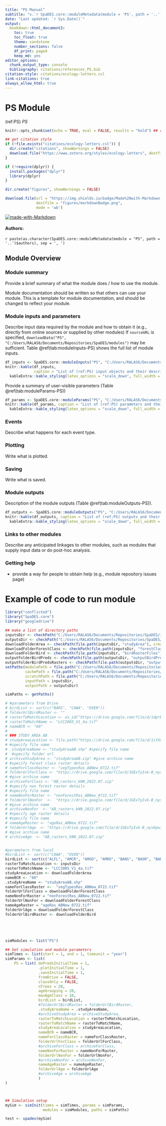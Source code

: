 ```yaml
---
title: "PS Manual"
subtitle: "v.`r SpaDES.core::moduleMetadata(module = 'PS', path = '..')$version`"
date: "Last updated: `r Sys.Date()`"
output:
  bookdown::html_document2:
    toc: true
    toc_float: true
    theme: sandstone
    number_sections: false
    df_print: paged
    keep_md: yes
editor_options:
  chunk_output_type: console
  bibliography: citations/references_PS.bib
citation-style: citations/ecology-letters.csl
link-citations: true
always_allow_html: true
---
```


# PS Module

<!-- the following are text references used in captions for LaTeX compatibility -->
(ref:PS) *PS*

```r
knitr::opts_chunk$set(echo = TRUE, eval = FALSE, results = "hold") ## change to eval = TRUE if all chunks are to be evaluated

## get citation style
if (!file.exists("citations/ecology-letters.csl")) {
  dir.create("citations", showWarnings = FALSE)
  download.file("https://www.zotero.org/styles/ecology-letters", destfile = "citations/ecology-letters.csl")
}

if (!require(dplyr)) {
  install.packages("dplyr")
  library(dplyr)
}

dir.create("figures", showWarnings = FALSE)

download.file(url = "https://img.shields.io/badge/Made%20with-Markdown-1f425f.png",
              destfile = "figures/markdownBadge.png",
              mode = 'wb')
```

[![made-with-Markdown](figures/markdownBadge.png)](https://commonmark.org)

<!-- if knitting to pdf remember to add the pandoc_args: ["--extract-media", "."] option to yml in order to get the badge images -->

#### Authors:

`r paste(as.character(SpaDES.core::moduleMetadata(module = "PS", path = '..')$authors), sep = ', ')`
<!-- ideally separate authors with new lines, '\n' not working -->

## Module Overview

### Module summary

Provide a brief summary of what the module does / how to use the module.

Module documentation should be written so that others can use your module.
This is a template for module documentation, and should be changed to reflect your module.

### Module inputs and parameters

Describe input data required by the module and how to obtain it (e.g., directly from online sources or supplied by other modules)
If `sourceURL` is specified, `downloadData("PS", "C:/Users/RALAS6/Documents/Repositories/SpaDES/modules")` may be sufficient.
Table \@ref(tab:moduleInputs-PS) shows the full list of module inputs.

```r
df_inputs <- SpaDES.core::moduleInputs("PS", "C:/Users/RALAS6/Documents/Repositories/SpaDES/modules")
knitr::kable(df_inputs,
             caption = "List of (ref:PS) input objects and their description.") %>%
  kableExtra::kable_styling(latex_options = "scale_down", full_width = TRUE)
```

Provide a summary of user-visible parameters (Table \@ref(tab:moduleParams-PS))


```r
df_params <- SpaDES.core::moduleParams("PS", "C:/Users/RALAS6/Documents/Repositories/SpaDES/modules")
knitr::kable(df_params, caption = "List of (ref:PS) parameters and their description.") %>%
  kableExtra::kable_styling(latex_options = "scale_down", full_width = TRUE)
```

### Events

Describe what happens for each event type.

### Plotting

Write what is plotted.

### Saving

Write what is saved.

### Module outputs

Description of the module outputs (Table \@ref(tab:moduleOutputs-PS)).

```r
df_outputs <- SpaDES.core::moduleOutputs("PS", "C:/Users/RALAS6/Documents/Repositories/SpaDES/modules")
knitr::kable(df_outputs, caption = "List of (ref:PS) outputs and their description.") %>%
  kableExtra::kable_styling(latex_options = "scale_down", full_width = TRUE)
```

### Links to other modules

Describe any anticipated linkages to other modules, such as modules that supply input data or do post-hoc analysis.

### Getting help

-   provide a way for people to obtain help (e.g., module repository issues page)

# Example of code to run module

```r

library("conflicted")
library("SpaDES.core")
library("googledrive")

## make a list of directory paths
inputsDir <- checkPath("C:/Users/RALAS6/Documents/Repositories/SpaDES/inputs", create = TRUE)
outputsDir <- checkPath("C:/Users/RALAS6/Documents/Repositories/SpaDES/outputs", create = TRUE)
downloadFolderArea <- checkPath(file.path(inputsDir, "studyArea"), create = TRUE)
downloadFolderForestClass <- checkPath(file.path(inputsDir, "forestClassRasters"), create = TRUE)
downloadFolderBird <- checkPath(file.path(inputsDir, "birdRasterFiles"), create = TRUE)
outputFolderBirdPreds <- checkPath(file.path(outputsDir, "outputBirdPreds"), create = TRUE)
outputFolderBirdPredsRasters <- checkPath(file.path(outputsDir, "outputBirdPredsRasters"), create = TRUE)
setPaths(modulePath = file.path("C:/Users/RALAS6/Documents/Repositories/SpaDES/modules"),
         cachePath = file.path("C:/Users/RALAS6/Documents/Repositories/SpaDES/cache"),
         scratchPath = file.path("C:/Users/RALAS6/Documents/Repositories/SpaDES/scratch"),
         inputPath = inputsDir,
         outputPath = outputsDir)

simPaths <- getPaths()

# #parameters from Drive
# birdList <- sort(c("BARS", "CAWA", "OVEN"))
# folderUrlBirdRaster <- "" 
# rasterToMatchLocation <- as_id("https://drive.google.com/file/d/1dprb9sQZAUP6ty4BOQMbFf4gSiHKnvqp/view?usp=share_link")
# rasterToMatchName <- "LCC2005_V1_4a.tif"
# nameBCR <- "60"
# 
# ### STUDY AREA AB
# studyAreaLocation <- file.path("https://drive.google.com/file/d/1iYXdXFcZex304o5voX6igFm5EC0ck1Bp/view?usp=sharing")
# #specify file name
# .studyAreaName <- "studyAreaAB.shp" #specify file name
#  #specify folder url
# archiveStudyArea <- "studyAreaAB.zip" #give archive name
# #specify forest class raster details
# nameForClassRaster <- "vegTypesRas_ABNew_0722.tif"
# folderUrlForClass <- "https://drive.google.com/file/d/1GExTyIvk-B_nys6pwfcDhnHuaN-PvQu1/view?usp=sharing"
# #give archive name
# archiveForClass <- "AB_rasters_kNN_2022.07.zip"
# #specify non forest raster details
# #specify file name
# nameNonForRaster <- "nonForestRas_ABNew_0722.tif"
# folderUrlNonFor  <-  "https://drive.google.com/file/d/1GExTyIvk-B_nys6pwfcDhnHuaN-PvQu1/view?usp=sharing"
# #give archive name
# archiveNonFor  <- "AB_rasters_kNN_2022.07.zip"
# #specify age raster details
# #specify file name
# nameAgeRaster <- "ageRas_ABNew_0722.tif"
# folderUrlAge  <- "https://drive.google.com/file/d/1GExTyIvk-B_nys6pwfcDhnHuaN-PvQu1/view?usp=sharing"
# #give archive name
# archiveAge  <- "AB_rasters_kNN_2022.07.zip"


#parameters from local
#birdList <- sort(c("CAWA", "OVEN"))
birdList <- sort(c("ALFL", "AMCR", "AMGO", "AMRO", "BANS", "BAOR", "BARS", "BAWW", "BBMA", "BBWA", "BBWO", "BCCH", "BHCO", "BHVI", "BLBW", "BLJA", "BLPW", "BOBO", "BOCH", "BOWA", "BRBL", "BRCR", "BTNW", "CAWA", "CCSP", "CEDW", "CHSP", "CLSW", "CMWA", "COGR", "CONW", "CORA", "COYE", "CSWA", "DEJU", "EAKI", "EUST", "FOSP", "GCKI", "GRAJ", "GRCA", "HAFL", "HAWO", "HETH", "HOLA", "HOSP", "HOWR", "KILL", "LCSP", "LEFL", "MOWA", "OVEN", "PAWA", "PHVI", "RBNU", "RCKI", "REVI", "SWTH", "TEWA", "WETA", "WIWR", "YRWA"))
rasterToMatchLocation <- inputsDir
rasterToMatchName <- "LCC2005_V1_4a.tif"
studyAreaLocation <- downloadFolderArea
nameBCR <- "60"
.studyAreaName <- "studyAreaAB.shp"
nameForClassRaster <-  "vegTypesRas_ABNew_0722.tif"
folderUrlForClass = downloadFolderForestClass
nameNonForRaster = "nonForestRas_ABNew_0722.tif"
folderUrlNonFor = downloadFolderForestClass
nameAgeRaster = "ageRas_ABNew_0722.tif"
folderUrlAge = downloadFolderForestClass
folderUrlBirdRaster <- downloadFolderBird





simModules <- list("PS")

## Set simulation and module parameters
simTimes <- list(start = 1, end = 1, timeunit = "year")
simParams <- list(
    PS = list( doPredsInitialTime = 1,
               .plotInitialTime = 1,
               .saveInitialTime = 1,
               fromDrive = FALSE,
               classOnly = FALSE,
               nTrees = 20,
               ageGrouping = 20,
               maxAgeClass = 10,
               birdList = birdList,
               #folderUrlBirdRaster = folderUrlBirdRaster,
               .studyAreaName = .studyAreaName,
               #archiveStudyArea = archiveStudyArea,
               rasterToMatchLocation = rasterToMatchLocation,
               rasterToMatchName = rasterToMatchName,
               studyAreaLocation = studyAreaLocation,
               nameBCR = nameBCR,
               nameForClassRaster = nameForClassRaster,
               folderUrlForClass = folderUrlForClass,
               #archiveForClass = archiveForClass,
               nameNonForRaster = nameNonForRaster,
               folderUrlNonFor = folderUrlNonFor,
               #archiveNonFor = archiveNonFor,
               nameAgeRaster = nameAgeRaster,
               folderUrlAge = folderUrlAge
               #archiveAge = archiveAge
               )
)



## Simulation setup
mySim <- simInit(times = simTimes, params = simParams, 
                 modules = simModules, paths = simPaths)

test <- spades(mySim)

```
